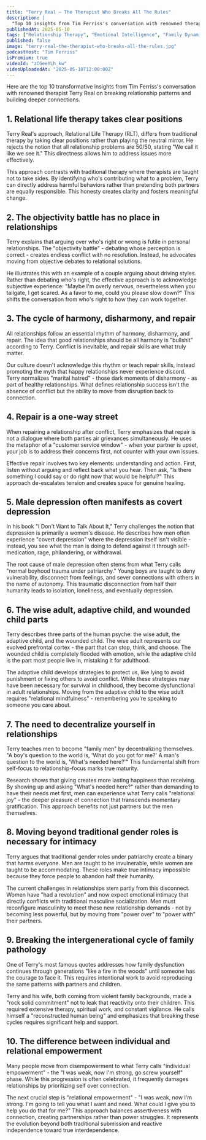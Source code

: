 ```yaml
---
title: "Terry Real — The Therapist Who Breaks All The Rules"
description: |
  "Top 10 insights from Tim Ferriss's conversation with renowned therapist Terry Real on breaking relationship patterns and building deeper connections."
publishedAt: 2025-05-10
tags: ["Relationship Therapy", "Emotional Intelligence", "Family Dynamics"]
published: false
image: "terry-real-the-therapist-who-breaks-all-the-rules.jpg"
podcastHost: "Tim Ferriss"
isPremium: true
videoId: "zCGeeYLh_kw"
videoUploadedAt: "2025-05-10T12:00:00Z"
---
```



<PodcastSummaryPageLayout frontmatter={frontmatter}>

Here are the top 10 transformative insights from Tim Ferriss's conversation with renowned therapist Terry Real on breaking relationship patterns and building deeper connections.

## 1. Relational life therapy takes clear positions

Terry Real's approach, Relational Life Therapy (RLT), differs from traditional therapy by taking clear positions rather than playing the neutral mirror. He rejects the notion that all relationship problems are 50/50, stating "We call it like we see it." This directness allows him to address issues more effectively.

This approach contrasts with traditional therapy where therapists are taught not to take sides. By identifying who's contributing what to a problem, Terry can directly address harmful behaviors rather than pretending both partners are equally responsible. This honesty creates clarity and fosters meaningful change.

## 2. The objectivity battle has no place in relationships

Terry explains that arguing over who's right or wrong is futile in personal relationships. The "objectivity battle" - debating whose perception is correct - creates endless conflict with no resolution. Instead, he advocates moving from objective debates to relational solutions.

He illustrates this with an example of a couple arguing about driving styles. Rather than debating who's right, the effective approach is to acknowledge subjective experience: "Maybe I'm overly nervous, nevertheless when you tailgate, I get scared. As a favor to me, could you please slow down?" This shifts the conversation from who's right to how they can work together.

## 3. The cycle of harmony, disharmony, and repair

All relationships follow an essential rhythm of harmony, disharmony, and repair. The idea that good relationships should be all harmony is "bullshit" according to Terry. Conflict is inevitable, and repair skills are what truly matter.

Our culture doesn't acknowledge this rhythm or teach repair skills, instead promoting the myth that happy relationships never experience discord. Terry normalizes "marital hatred" - those dark moments of disharmony - as part of healthy relationships. What defines relationship success isn't the absence of conflict but the ability to move from disruption back to connection.

## 4. Repair is a one-way street

When repairing a relationship after conflict, Terry emphasizes that repair is not a dialogue where both parties air grievances simultaneously. He uses the metaphor of a "customer service window" - when your partner is upset, your job is to address their concerns first, not counter with your own issues.

Effective repair involves two key elements: understanding and action. First, listen without arguing and reflect back what you hear. Then ask, "Is there something I could say or do right now that would be helpful?" This approach de-escalates tension and creates space for genuine healing.

## 5. Male depression often manifests as covert depression

In his book "I Don't Want to Talk About It," Terry challenges the notion that depression is primarily a women's disease. He describes how men often experience "covert depression" where the depression itself isn't visible - instead, you see what the man is doing to defend against it through self-medication, rage, philandering, or withdrawal.

The root cause of male depression often stems from what Terry calls "normal boyhood trauma under patriarchy." Young boys are taught to deny vulnerability, disconnect from feelings, and sever connections with others in the name of autonomy. This traumatic disconnection from half their humanity leads to isolation, loneliness, and eventually depression.

## 6. The wise adult, adaptive child, and wounded child parts

Terry describes three parts of the human psyche: the wise adult, the adaptive child, and the wounded child. The wise adult represents our evolved prefrontal cortex - the part that can stop, think, and choose. The wounded child is completely flooded with emotion, while the adaptive child is the part most people live in, mistaking it for adulthood.

The adaptive child develops strategies to protect us, like lying to avoid punishment or fixing others to avoid conflict. While these strategies may have been necessary for survival in childhood, they become dysfunctional in adult relationships. Moving from the adaptive child to the wise adult requires "relational mindfulness" - remembering you're speaking to someone you care about.

## 7. The need to decentralize yourself in relationships

Terry teaches men to become "family men" by decentralizing themselves. "A boy's question to the world is, 'What do you got for me?' A man's question to the world is, 'What's needed here?'" This fundamental shift from self-focus to relationship-focus marks true maturity.

Research shows that giving creates more lasting happiness than receiving. By showing up and asking "What's needed here?" rather than demanding to have their needs met first, men can experience what Terry calls "relational joy" - the deeper pleasure of connection that transcends momentary gratification. This approach benefits not just partners but the men themselves.

## 8. Moving beyond traditional gender roles is necessary for intimacy

Terry argues that traditional gender roles under patriarchy create a binary that harms everyone. Men are taught to be invulnerable, while women are taught to be accommodating. These roles make true intimacy impossible because they force people to abandon half their humanity.

The current challenges in relationships stem partly from this disconnect. Women have "had a revolution" and now expect emotional intimacy that directly conflicts with traditional masculine socialization. Men must reconfigure masculinity to meet these new relationship demands - not by becoming less powerful, but by moving from "power over" to "power with" their partners.

## 9. Breaking the intergenerational cycle of family pathology

One of Terry's most famous quotes addresses how family dysfunction continues through generations "like a fire in the woods" until someone has the courage to face it. This requires intentional work to avoid reproducing the same patterns with partners and children.

Terry and his wife, both coming from violent family backgrounds, made a "rock solid commitment" not to leak that reactivity onto their children. This required extensive therapy, spiritual work, and constant vigilance. He calls himself a "reconstructed human being" and emphasizes that breaking these cycles requires significant help and support.

## 10. The difference between individual and relational empowerment

Many people move from disempowerment to what Terry calls "individual empowerment" - the "I was weak, now I'm strong, go screw yourself" phase. While this progression is often celebrated, it frequently damages relationships by prioritizing self over connection.

The next crucial step is "relational empowerment" - "I was weak, now I'm strong. I'm going to tell you what I want and need. What could I give you to help you do that for me?" This approach balances assertiveness with connection, creating partnerships rather than power struggles. It represents the evolution beyond both traditional submission and reactive independence toward true interdependence.

</PodcastSummaryPageLayout>
